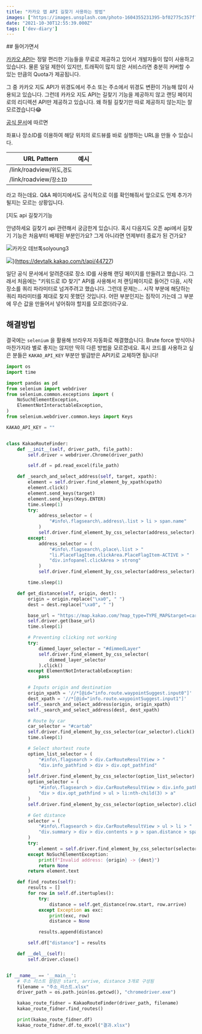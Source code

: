 ```yaml
---
title: "카카오 맵 API 길찾기 사용하는 방법"
images: ["https://images.unsplash.com/photo-1604355231395-bf02775c357f?crop=entropy&cs=tinysrgb&fit=max&fm=jpg&ixid=MnwxMTc3M3wwfDF8c2VhcmNofDF8fG5hdml8ZW58MHx8fHwxNjM1NTk5MzE4&ixlib=rb-1.2.1&q=80&w=2000"]
date: "2021-10-30T12:55:39.000Z"
tags: ['dev-diary']
---
```


<TOCInline toc={props.toc} asDisclosure />
## 들어가면서

[카카오 API](https://developers.kakao.com/)는 정말 편리한 기능들을 무료로 제공하고 있어서 개발자들이 많이 사용하고 있습니다. 물론 일일 제한이 있지만, 트래픽이 많지 않은 서비스라면 충분히 커버할 수 있는 만큼의 Quota가 제공됩니다.

그 중 카카오 지도 API가 위경도에서 주소 또는 주소에서 위경도 변환이 가능해 많이 사용되고 있습니다. 그런데 카카오 지도 API는 길찾기 기능을 제공하지 않고 랜딩 페이지로의 리디렉션 API만 제공하고 있습니다. 왜 하필 길찾기만 따로 제공하지 않는지는 잘 모르겠습니다😂

[공식 문서](https://apis.map.kakao.com/web/guide/)에 따르면


좌표나 장소ID를 이용하여 해당 위치의 로드뷰를 바로 실행하는 URL을 만들 수 있습니다.

| URL Pattern | 예시 |
| --- | --- |
| /link/roadview/`위도`,`경도` | *[](https://map.kakao.com/link/roadview/37.402056,127.108212)* |
| /link/roadview/`장소ID` | *[](https://map.kakao.com/link/roadview/18577297)* |


라고 하는데요. Q&A 페이지에서도 공식적으로 이를 확인해줘서 앞으로도 언제 추가가 될지는 모르는 상황입니다.

[지도 api 길찾기기능

안녕하세요 길찾기 api 관련해서 궁금한게 있습니다. 혹시 다음지도 오픈 api에서 길찾기 기능은 처음부터 배제된 부분인가요? 그게 아니라면 언제부터 종료가 된 건가요?

![](https://devtalk.kakao.com/uploads/default/optimized/2X/4/45637762c7757790ac514e63fb8db66f92156332_2_180x180.png)카카오 데브톡solyoung3

![](https://devtalk.kakao.com/uploads/default/original/2X/1/177b0155cf38c99fc8afe7af3f766f49d04aaf89.png)](https://devtalk.kakao.com/t/api/44727)

일단 공식 문서에서 알려준대로 장소 ID를 사용해 랜딩 페이지를 만들려고 했습니다. 그래서 처음에는 "키워드로 ID 찾기" API를 사용해서 저 랜딩페이지로 들어간 다음, 시작 장소를 쿼리 파라미터로 넘겨주려고 했습니다. 그런데 문제는... 시작 부분에 해당하는 쿼리 파라미터를 제대로 찾지 못했던 것입니다. 어떤 부분인지는 짐작이 가는데 그 부분에 무슨 값을 만들어서 넣어줘야 할지를 모르겠더라구요.

## 해결방법

결국에는 `selenium` 을 활용해 브라우저 자동화로 해결했습니다. Brute force 방식이나 마찬가지라 별로 좋지는 않지만 딱히 다른 방법을 모르겠네요. 혹시 코드를 사용하고 싶은 분들은 `KAKAO_API_KEY` 부분만 발급받은 API키로 교체하면 됩니다!

```python
import os
import time

import pandas as pd
from selenium import webdriver
from selenium.common.exceptions import (
    NoSuchElementException,
    ElementNotInteractableException,
)
from selenium.webdriver.common.keys import Keys

KAKAO_API_KEY = ""


class KakaoRouteFinder:
    def __init__(self, driver_path, file_path):
        self.driver = webdriver.Chrome(driver_path)

        self.df = pd.read_excel(file_path)

    def _search_and_select_address(self, target, xpath):
        element = self.driver.find_element_by_xpath(xpath)
        element.click()
        element.send_keys(target)
        element.send_keys(Keys.ENTER)
        time.sleep(1)
        try:
            address_selector = (
                "#info\.flagsearch\.address\.list > li > span.name"
            )
            self.driver.find_element_by_css_selector(address_selector).click()
        except:
            address_selector = (
                "#info\.flagsearch\.place\.list > "
                "li.PlaceFlagItem.clickArea.PlaceFlagItem-ACTIVE > "
                "div.infopanel.clickArea > strong"
            )
            self.driver.find_element_by_css_selector(address_selector).click()

        time.sleep(1)

    def get_distance(self, origin, dest):
        origin = origin.replace("\xa0", " ")
        dest = dest.replace("\xa0", " ")

        base_url = "https://map.kakao.com/?map_type=TYPE_MAP&target=car"
        self.driver.get(base_url)
        time.sleep(1)

        # Preventing clicking not working
        try:
            dimmed_layer_selector = "#dimmedLayer"
            self.driver.find_element_by_css_selector(
                dimmed_layer_selector
            ).click()
        except ElementNotInteractableException:
            pass

        # Inputs origin and destination
        origin_xpath = '//*[@id="info.route.waypointSuggest.input0"]'
        dest_xpath = '//*[@id="info.route.waypointSuggest.input1"]'
        self._search_and_select_address(origin, origin_xpath)
        self._search_and_select_address(dest, dest_xpath)

        # Route by car
        car_selector = "#cartab"
        self.driver.find_element_by_css_selector(car_selector).click()
        time.sleep(1)

        # Select shortest route
        option_list_selector = (
            "#info\.flagsearch > div.CarRouteResultView > "
            "div.info_pathfind > div > div.opt_pathfind"
        )
        self.driver.find_element_by_css_selector(option_list_selector).click()
        option_selector = (
            "#info\.flagsearch > div.CarRouteResultView > div.info_pathfind > "
            "div > div.opt_pathfind > ul > li:nth-child(3) > a"
        )
        self.driver.find_element_by_css_selector(option_selector).click()

        # Get distance
        selector = (
            "#info\.flagsearch > div.CarRouteResultView > ul > li > "
            "div.summary > div > div.contents > p > span.distance > span.num"
        )
        try:
            element = self.driver.find_element_by_css_selector(selector)
        except NoSuchElementException:
            print(f"Invalid address: {origin} -> {dest}")
            return None
        return element.text

    def find_routes(self):
        results = []
        for row in self.df.itertuples():
            try:
                distance = self.get_distance(row.start, row.arrive)
            except Exception as exc:
                print(exc, row)
                distance = None

            results.append(distance)

        self.df["distance"] = results

    def __del__(self):
        self.driver.close()


if __name__ == '__main__':
    # 주소 리스트 컬럼은 start, arrive, distance 3개로 구성됨
    filename = "주소_리스트.xlsx"
    driver_path = os.path.join(os.getcwd(), "chromedriver.exe")

    kakao_route_fidner = KakaoRouteFinder(driver_path, filename)
    kakao_route_fidner.find_routes()

    print(kakao_route_fidner.df)
    kakao_route_fidner.df.to_excel("결과.xlsx")

```
